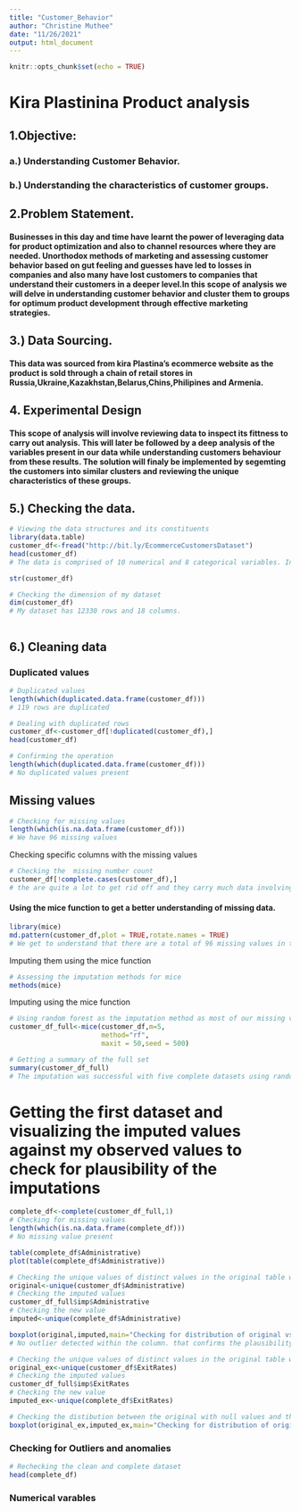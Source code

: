 ```yaml
---
title: "Customer_Behavior"
author: "Christine Muthee"
date: "11/26/2021"
output: html_document
---
```


```r
knitr::opts_chunk$set(echo = TRUE)
```
# Kira Plastinina Product analysis

## 1.Objective: 

### a.) Understanding Customer Behavior.
### b.) Understanding the characteristics of customer groups.

## 2.Problem Statement.

#### Businesses in this day and time have learnt the power of leveraging data for product optimization and also to channel resources where they are needed. Unorthodox methods of marketing and assessing customer behavior based on gut feeling and guesses have led to losses in companies and also many have lost customers to companies that understand their customers in a deeper level.In this scope of analysis we will delve in understanding customer behavior and cluster them to groups for optimum product development through effective marketing strategies.

## 3.) Data Sourcing. 

#### This data was sourced from kira Plastina's ecommerce website as the product is sold through a chain of retail stores in Russia,Ukraine,Kazakhstan,Belarus,Chins,Philipines and Armenia. 

## 4. Experimental Design
#### This scope of analysis will involve reviewing data to inspect its fittness to carry out analysis. This will later be followed by a deep analysis of the variables present in our data while understanding customers behaviour from these results. The solution will finaly be implemented by segemting the customers into similar clusters and reviewing the unique characteristics of these groups.

## 5.) Checking the data.

```r
# Viewing the data structures and its constituents
library(data.table)
customer_df<-fread("http://bit.ly/EcommerceCustomersDataset")
head(customer_df)
# The data is comprised of 10 numerical and 8 categorical variables. In them contains the nature of their operation in the e commerce website.
```

```r
str(customer_df)
```
```r
# Checking the dimension of my dataset
dim(customer_df)
# My dataset has 12330 rows and 18 columns.
```
```r


```

## 6.) Cleaning data

### Duplicated values

```r
# Duplicated values
length(which(duplicated.data.frame(customer_df)))
# 119 rows are duplicated
```
```r
# Dealing with duplicated rows
customer_df<-customer_df[!duplicated(customer_df),]
head(customer_df)
```
```r
# Confirming the operation
length(which(duplicated.data.frame(customer_df)))
# No duplicated values present
```
## Missing values

```r
# Checking for missing values
length(which(is.na.data.frame(customer_df)))
# We have 96 missing values
```
Checking specific columns with the missing values

```r
# Checking the  missing number count
customer_df[!complete.cases(customer_df),]
# the are quite a lot to get rid off and they carry much data involving site information
```
#### Using the mice function to get a better understanding of missing data.
```r
library(mice)
md.pattern(customer_df,plot = TRUE,rotate.names = TRUE)
# We get to understand that there are a total of 96 missing values in the dataset and they are mainly found in the administrative,Informational,product related ,bounce rates and exit rates sites. Their proportions also are similar in magnitude.
```

Imputing them using the mice function
```r
# Assessing the imputation methods for mice
methods(mice)
```
 Imputing using the mice function
```r
# Using random forest as the imputation method as most of our missing values are discrete
customer_df_full<-mice(customer_df,m=5,
                       method="rf",
                       maxit = 50,seed = 500)
```
```r
# Getting a summary of the full set
summary(customer_df_full) 
# The imputation was successful with five complete datasets using random forest method.
```
# Getting the first dataset and visualizing the imputed values against my observed values to check for plausibility of the imputations
```r
complete_df<-complete(customer_df_full,1)
# Checking for missing values
length(which(is.na.data.frame(complete_df)))
# No missing value present
```
```r
table(complete_df$Administrative)
plot(table(complete_df$Administrative))
```
```r
# Checking the unique values of distinct values in the original table with missing valuess
original<-unique(customer_df$Administrative)
# Checking the imputed values
customer_df_full$imp$Administrative
# Checking the new value
imputed<-unique(complete_df$Administrative)
```
```r
boxplot(original,imputed,main="Checking for distribution of original vs imputed",xlab="original and imputed",ylab="Distribution within set")
# No outlier detected within the column. that confirms the plausibility of the imputed values
```
```r
# Checking the unique values of distinct values in the original table with missing valuess
original_ex<-unique(customer_df$ExitRates)
# Checking the imputed values
customer_df_full$imp$ExitRates
# Checking the new value
imputed_ex<-unique(complete_df$ExitRates)
```
```r
# Checking the distibution between the original with null values and the imputed values to chack for similarity
boxplot(original_ex,imputed_ex,main="Checking for distribution of original vs imputed",xlab="original and imputed",ylab="Distribution within set")
```
### Checking for Outliers and anomalies

```r
# Rechecking the clean and complete dataset
head(complete_df)
```

### Numerical varables

```r

```














 










